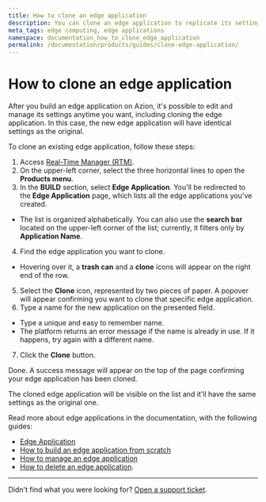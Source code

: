 ```yaml
---
title: How to clone an edge application
description: You can clone an edge application to replicate its settings for a new application.
meta_tags: edge computing, edge applications
namespace: documentation_how_to_clone_edge_application
permalink: /documentation/products/guides/clone-edge-application/
---
```


# How to clone an edge application

After you build an edge application on Azion, it's possible to edit and manage its settings anytime you want, including cloning the edge application. In this case, the new edge application will have identical settings as the original.

To clone an existing edge application, follow these steps: 

1. Access [Real-Time Manager (RTM)](https://manager.azion.com/).
2. On the upper-left corner, select the three horizontal lines to open the **Products menu**.
3. In the **BUILD** section, select **Edge Application**. You'll be redirected to the **Edge Application** page, which lists all the edge applications you've created. 
- The list is organized alphabetically. You can also use the **search bar** located on the upper-left corner of the list; currently, it filters only by **Application Name**.
4. Find the edge application you want to clone.
- Hovering over it, a **trash can** and a **clone** icons will appear on the right end of the row.
5. Select the **Clone** icon, represented by two pieces of paper. A popover will appear confirming you want to clone that specific edge application.
6. Type a name for the new application on the presented field.
- Type a unique and easy to remember name.
- The platform returns an error message if the name is already in use. If it happens, try again with a different name.
7. Click the **Clone** button.

Done. A success message will appear on the top of the page confirming your edge application has been cloned.

The cloned edge application will be visible on the list and it'll have the same settings as the original one. 

Read more about edge applications in the documentation, with the following guides:
- [Edge Application](/en/documentation/products/edge-application/)
- [How to build an edge application from scratch](/en/documentation/products/getting-started/#build-edge-app)
- [How to manage an edge application](/en/documentation/products/getting-started/#settings-app)
- [How to delete an edge application](/en/documentation/products/guides/delete-edge-application/).

---

Didn't find what you were looking for? [Open a support ticket](https://tickets.azion.com/).
